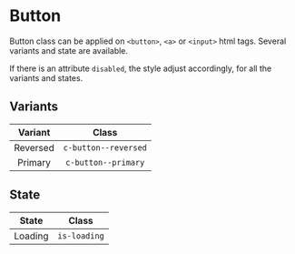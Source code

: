 # Button

Button class can be applied on `<button>`, `<a>` or `<input>` html tags. Several variants and state are available.

If there is an attribute `disabled`, the style adjust accordingly, for all the variants and states.

## Variants

| Variant  |        Class         |
| :------: | :------------------: |
| Reversed | `c-button--reversed` |
| Primary  | `c-button--primary`  |

## State

|  State  |    Class     |
| :-----: | :----------: |
| Loading | `is-loading` |
